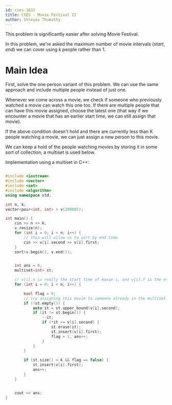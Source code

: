 ```yaml
---
id: cses-1632
title: CSES - Movie Festival II
author: Shreyas Thumathy
---
```


<Warning title = "">
		
This problem is significantly easier after solving Movie Festival.

</Warning>

In this problem, we're asked the maximum number of movie intervals $(start, end)$ we can cover using $k$ people rather than $1$.

# Main Idea

First, solve the one person variant of this problem. We can use the same approach and include multiple people instead of just one.

Whenever we come across a movie, we check if someone who previously watched a movie can watch this one too. If there are multiple people that can have this movie assigned, choose the latest one (that way if we encounter a movie that has an earlier start time, we can still assign that movie).

If the above condition doesn't hold and there are currently less than K people watching a movie, we can just assign a new person to this movie.

We can keep a hold of the people watching movies by storing it in some sort of collection, a multiset is used below.

Implementation using a multiset in C++:

```cpp

#include <iostream>
#include <vector>
#include <set>
#include <algorithm>
using namespace std;

int n, k;
vector<pair<int, int> > v(200005);

int main() {
	cin >> n >> k;
	v.resize(n);
	for (int i = 0; i < n; i++) {
		// this will allow us to sort by end time.
		cin >> v[i].second >> v[i].first;
	}
	sort(v.begin(), v.end());


	int ans = 0;
	multiset<int> st;

	// v[i].s is really the start time of movie i, and v[i].f is the end time.
	for (int i = 0; i < n; i++) {

		bool flag = 0;
		// try assigning this movie to someone already in the multiset.
		if (!st.empty()) {
			auto it = st.upper_bound(v[i].second);
			if (it != st.begin()) {
				--it;
				if (*it <= v[i].second) {
					st.erase(it);
					st.insert(v[i].first);
					flag = 1, ans++;
				}
			}
		}

		if (st.size() < k && flag == false) {
			st.insert(v[i].first);
			ans++;
		}
	}


	cout << ans;
}

```
